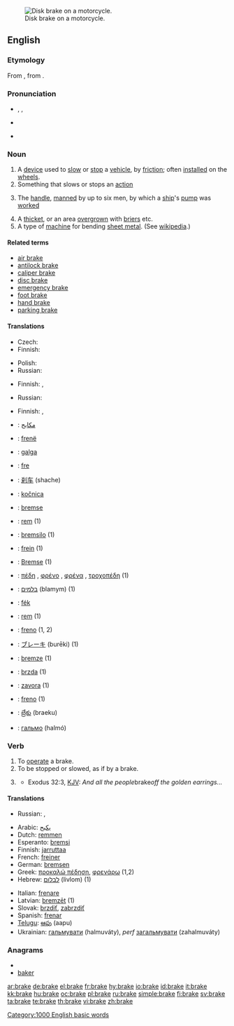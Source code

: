 [[Image:Disc brake.jpg|thumb|right|Disk brake on a motorcycle.]]
==English==
{{wikipedia|brake}}

===Etymology===
From {{etyl|odt|en}} {{term|braeke|lang=odt}}, from {{term|breken||to break|lang=odt}}.

===Pronunciation===
* {{enPR|brāk}}, {{IPA|/bɹeɪk/}}, {{SAMPA|/breIk/}}
* {{audio|en-us-brake.ogg|Audio (US)}}
*: {{rhymes|eɪk}}
* {{homophones|break}}

===Noun===
{{en-noun}}

# A [[device]] used to [[slow]] or [[stop]] a [[vehicle]], by [[friction]]; often [[installed]] on the [[wheel]]s.
# Something that slows or stops an [[action]]
# {{nautical}} The [[handle]], [[manned]] by up to six men, by which a [[ship]]'s [[pump]] was [[worked]]
# A [[thicket]], or an area [[overgrown]] with [[brier]]s etc.
# A type of [[machine]] for bending [[sheet metal]].  (See [[wikipedia:Brake (box and pan)|wikipedia]].)

====Related terms====
* [[air brake]]
* [[antilock brake]]
* [[caliper brake]]
* [[disc brake]]
* [[emergency brake]]
* [[foot brake]]
* [[hand brake]]
* [[parking brake]]

====Translations====
{{trans-top|device used to slow or stop a vehicle}}
* Czech: {{t|cs|brzda|f}}
* Finnish: {{t|fi|jarru}}
{{trans-mid}}
* Polish: {{t|pl|hamulec|m}}
* Russian: {{t|ru|тормоз|m|sc=Cyrl|tr=tórmoz}}
{{trans-bottom}}

{{trans-top|something that slows or stops an action}}
* Finnish: {{t|fi|jarru}}, {{t|fi|hidaste}}
{{trans-mid}}
* Russian: {{t|ru|тормоз|m|sc=Cyrl|tr=tórmoz}}
{{trans-bottom}}

{{trans-top|nautical: handle of ship's pump}}
{{trans-mid}}
{{trans-bottom}}

{{trans-see|thicket}}

{{trans-top|type of machine for bending sheet metal}}
* Finnish: {{t|fi|taivutin}}, {{t|fi|levyntaivutin}}
{{trans-mid}}
{{trans-bottom}}

{{checktrans-top}}
* {{ttbc|Arabic}}: [[مكابح]]
* {{ttbc|Albanian}}: [[frenë]] {{f}}
* {{ttbc|Basque}}: [[galga]]
* {{ttbc|Catalan}}: [[fre]] {{m}}
* {{ttbc|Chinese}}: [[刹车]] (shache)
* {{ttbc|Croatian}}: [[kočnica]] {{f}}
* {{ttbc|Danish}}: [[bremse]]
* {{ttbc|Dutch}}: [[rem]] (1)
* {{ttbc|Esperanto}}: [[bremsilo]] (1)
* {{ttbc|French}}: [[frein]] {{m}} (1)
* {{ttbc|German}}: [[Bremse]] {{f}} (1)
* {{ttbc|Greek}}: [[πέδη]] {{f}}, [[φρένο]] {{n}}, [[φρένα]] {{n|p}}, [[τροχοπέδη]] {{f}} (1)
* {{ttbc|Hebrew}}: [[בלמים]] (blamym) {{m|p}} (1)
* {{ttbc|Hungarian}}: [[fék]]
{{checktrans-mid}}
* {{ttbc|Indonesian}}: [[rem]] (1)
* {{ttbc|Italian}}: [[freno]] {{m}} (1, 2)
* {{ttbc|Japanese}}: [[ブレーキ]] (burēki) (1)
* {{ttbc|Latvian}}: [[bremze]] {{f}} (1)
* {{ttbc|Slovak}}: [[brzda]] {{f}} (1)
* {{ttbc|Slovene}}: [[zavora]] {{f}} (1)
* {{ttbc|Spanish}}: [[freno]] {{m}} (1)
* {{ttbc|Telugu}}: [[బ్రేకు]] (braeku)
* {{ttbc|Ukrainian}}: [[гальмо]] (halmó) {{n}}
{{checktrans-bottom}}

===Verb===
{{en-verb|brak|ing}}

# To [[operate]] a brake.
# To be stopped or slowed, as if by a brake.
# {{archaic}} {{past of|[[break]]}}
#* Exodus 32:3, [[KJV]]: ''And all the people ''brake'' off the golden earrings...''

====Translations====
{{trans-top|to operate a brake}}
{{trans-mid}}
* Russian: {{t|ru|тормозить|sc=Cyrl|tr=tormozít'}} {{impf}}, {{t|ru|затормозить|sc=Cyrl|tr=zatormozít'}} {{pf}}
{{trans-bottom}}

{{trans-top|to be stopped or slowed, as if by a brake}}
{{trans-mid}}
{{trans-bottom}}

{{checktrans-top}}
* Arabic: [[يكبح]]
* Dutch: [[remmen]]
* Esperanto: [[bremsi]]
* Finnish: [[jarruttaa]]
* French: [[freiner]]
* German: [[bremsen]]
* Greek: [[προκαλώ πέδηση]], [[φρενάρω]] (1,2)
* Hebrew: [[לבלום]] (livlom) (1)
{{checktrans-mid}}
* Italian: [[frenare]]
* Latvian: [[bremzēt]] (1)
* Slovak: [[brzdiť]], [[zabrzdiť]]
* Spanish: [[frenar]]
* [[Telugu]]: [[ఆపు]] (aapu)
* Ukrainian: [[гальмувати]] (halmuváty), ''perf'' [[загальмувати]] (zahalmuváty)
{{checktrans-bottom}}

===Anagrams===
* {{alphagram|abekr}}
* [[baker]]

[[Category:1000 English basic words]]

[[ar:brake]]
[[de:brake]]
[[el:brake]]
[[fr:brake]]
[[hy:brake]]
[[io:brake]]
[[id:brake]]
[[it:brake]]
[[kk:brake]]
[[hu:brake]]
[[oc:brake]]
[[pl:brake]]
[[ru:brake]]
[[simple:brake]]
[[fi:brake]]
[[sv:brake]]
[[ta:brake]]
[[te:brake]]
[[th:brake]]
[[vi:brake]]
[[zh:brake]]